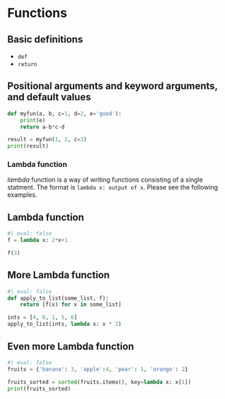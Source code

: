 # Functions

## Basic definitions
- `def`
- `return`



## Positional arguments and keyword arguments, and default values

::: {#exm-}
```python
def myfun(a, b, c=1, d=2, e='good'):
    print(e)
    return a-b*c-d

result = myfun(1, 2, c=3)
print(result)
```
:::


### Lambda function
*lambda* function is a way of writing functions consisting of a single statment. The format is `lambda x: output of x`. Please see the following examples.


::: {#exm-}
## Lambda function
```python
#| eval: false
f = lambda x: 2*x+1

f(3)
```
:::

::: {#exm-}
## More Lambda function
```python
#| eval: false
def apply_to_list(some_list, f):
    return [f(x) for x in some_list]

ints = [4, 0, 1, 5, 6]
apply_to_list(ints, lambda x: x * 2)
```
:::

::: {#exm-}
## Even more Lambda function
```python
#| eval: false
fruits = {'banana': 3, 'apple':4, 'pear': 1, 'orange': 2}

fruits_sorted = sorted(fruits.items(), key=lambda x: x[1])
print(fruits_sorted)
```
:::
